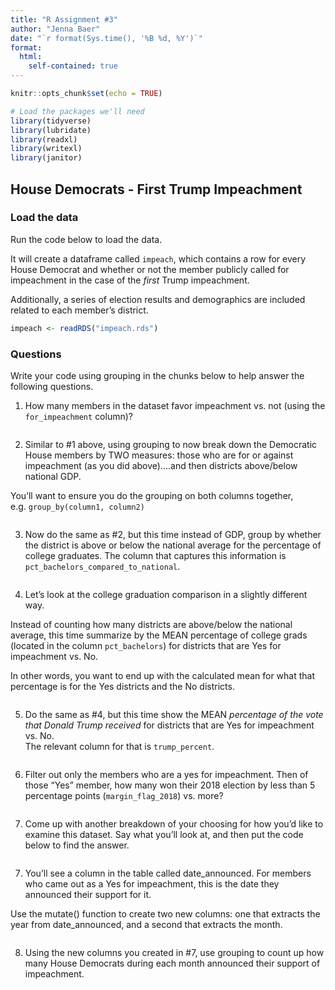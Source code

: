 ```yaml
---
title: "R Assignment #3"
author: "Jenna Baer"
date: "`r format(Sys.time(), '%B %d, %Y')`"
format:
  html:
    self-contained: true
---
```


```r
knitr::opts_chunk$set(echo = TRUE)

# Load the packages we'll need
library(tidyverse)
library(lubridate)
library(readxl)
library(writexl)
library(janitor)

```

## House Democrats - First Trump Impeachment

### Load the data

Run the code below to load the data.

It will create a dataframe called `impeach`, which contains a row for every House Democrat and whether or not the member publicly called for impeachment in the case of the *first* Trump impeachment.

Additionally, a series of election results and demographics are included related to each member's district.

```r

impeach <- readRDS("impeach.rds")


```

### Questions

Write your code using grouping in the chunks below to help answer the following questions.

1)  How many members in the dataset favor impeachment vs. not (using the `for_impeachment` column)?

```r






```

2)  Similar to #1 above, using grouping to now break down the Democratic House members by TWO measures: those who are for or against impeachment (as you did above)....and then districts above/below national GDP.  
  
You'll want to ensure you do the grouping on both columns together, e.g. `group_by(column1, column2)`

```r










```

3)  Now do the same as #2, but this time instead of GDP, group by whether the district is above or below the national average for the percentage of college graduates. The column that captures this information is `pct_bachelors_compared_to_national`.

```r










```

4)  Let's look at the college graduation comparison in a slightly different way.  
  
Instead of counting how many districts are above/below the national average, this time summarize by the MEAN percentage of college grads (located in the column `pct_bachelors`) for districts that are Yes for impeachment vs. No.  
  
In other words, you want to end up with the calculated mean for what that percentage is for the Yes districts and the No districts.

```r









```

5)  Do the same as #4, but this time show the MEAN *percentage of the vote that Donald Trump received* for districts that are Yes for impeachment vs. No.  
The relevant column for that is `trump_percent`.

```r










```

6)  Filter out only the members who are a yes for impeachment. Then of those "Yes" member, how many won their 2018 election by less than 5 percentage points (`margin_flag_2018`) vs. more?

```r

  







```

7)  Come up with another breakdown of your choosing for how you'd like to examine this dataset. Say what you'll look at, and then put the code below to find the answer.

```r

  







```

7)  You'll see a column in the table called date_announced. For members who came out as a Yes for impeachment, this is the date they announced their support for it.  
  
Use the mutate() function to create two new columns: one that extracts the year from date_announced, and a second that extracts the month.

```r

  







```

8) Using the new columns you created in #7, use grouping to count up how many House Democrats during each month announced their support of impeachment.

```r

  







```



